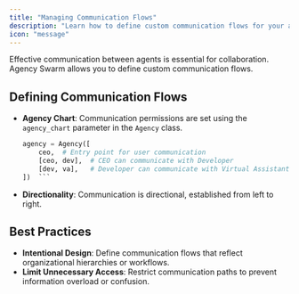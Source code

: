 ```yaml
---
title: "Managing Communication Flows"
description: "Learn how to define custom communication flows for your agency."
icon: "message"
---
```


Effective communication between agents is essential for collaboration. Agency Swarm allows you to define custom communication flows.

## Defining Communication Flows

- **Agency Chart**: Communication permissions are set using the `agency_chart` parameter in the `Agency` class.
  ```python
  agency = Agency([
      ceo,  # Entry point for user communication
      [ceo, dev],  # CEO can communicate with Developer
      [dev, va],   # Developer can communicate with Virtual Assistant
  ])  ```

- **Directionality**: Communication is directional, established from left to right.

## Best Practices

- **Intentional Design**: Define communication flows that reflect organizational hierarchies or workflows.
- **Limit Unnecessary Access**: Restrict communication paths to prevent information overload or confusion.
